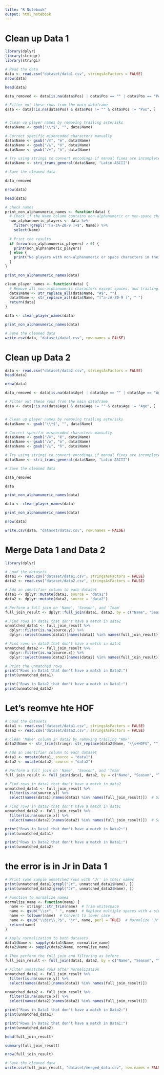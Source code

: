```yaml
---
title: "R Notebook"
output: html_notebook
---
```


# Clean up Data 1

```r
library(dplyr)
library(stringr)
library(stringi)

# Read the data
data <- read.csv("dataset/data1.csv", stringsAsFactors = FALSE)
nrow(data)
```


```r
head(data)
```


```r
data_removed <- data[is.na(data$Pos) | data$Pos == "" | data$Pos == "Pos", ]

# Filter out these rows from the main dataframe
data <- data[!is.na(data$Pos) & data$Pos != "" & data$Pos != "Pos", ]


# Clean up player names by removing trailing asterisks
data$Name <- gsub("\\*$", "", data$Name)

# Correct specific misencoded characters manually
data$Name <- gsub("√©", "é", data$Name)
data$Name <- gsub("√≥", "ó", data$Name)
data$Name <- gsub("√±", "ñ", data$Name)

# Try using stringi to convert encodings if manual fixes are incomplete
data$Name <- stri_trans_general(data$Name, "Latin-ASCII")

# Save the cleaned data

```

```r
data_removed
```

```r
nrow(data)
```

```r
head(data)
```

```r
# check names
print_non_alphanumeric_names <- function(data) {
  # Check if the Name column contains non-alphanumeric or non-space characters
  non_alphanumeric_players <- data %>% 
    filter(!grepl("^[a-zA-Z0-9 ]+$", Name)) %>%
    select(Name)
  
  # Print the results
  if (nrow(non_alphanumeric_players) > 0) {
    print(non_alphanumeric_players)
  } else {
    print("No players with non-alphanumeric or space characters in their names.")
  }
}

print_non_alphanumeric_names(data)
```


```r
clean_player_names <- function(data) {
  # Remove all non-alphanumeric characters except spaces, and trailing hashes
  data$Name <- str_replace_all(data$Name, "#$", "")
  data$Name <- str_replace_all(data$Name, "[^a-zA-Z0-9 ]", " ")
  return(data)
}

data <- clean_player_names(data)
```

```r
print_non_alphanumeric_names(data)
```

```r
# Save the cleaned data
write.csv(data, "dataset/data1.csv", row.names = FALSE)
```

# Clean up Data 2

```r
data <- read.csv("dataset/data2.csv", stringsAsFactors = FALSE)
head(data)
```

```r
nrow(data)
```

```r
data_removed <- data[is.na(data$Age) | data$Age == "" | data$Age == "Age", ]

# Filter out these rows from the main dataframe
data <- data[!is.na(data$Age) & data$Age != "" & data$Age != "Age", ]


# Clean up player names by removing trailing asterisks
data$Name <- gsub("\\*$", "", data$Name)

# Correct specific misencoded characters manually
data$Name <- gsub("√©", "é", data$Name)
data$Name <- gsub("√≥", "ó", data$Name)
data$Name <- gsub("√±", "ñ", data$Name)

# Try using stringi to convert encodings if manual fixes are incomplete
data$Name <- stri_trans_general(data$Name, "Latin-ASCII")

# Save the cleaned data

```


```r
data_removed
```

```r
data
```

```r
print_non_alphanumeric_names(data)
```


```r
data <- clean_player_names(data)
```


```r
print_non_alphanumeric_names(data)
```

```r
nrow(data)
```

```r
write.csv(data, "dataset/data2.csv", row.names = FALSE)
```


# Merge Data 1 and Data 2

```r
library(dplyr)

# Load the datasets
data1 <- read.csv("dataset/data1.csv", stringsAsFactors = FALSE)
data2 <- read.csv("dataset/data2.csv", stringsAsFactors = FALSE)

# Add an identifier column to each dataset
data1 <- dplyr::mutate(data1, source = "data1")
data2 <- dplyr::mutate(data2, source = "data2")

# Perform a full join on 'Name', 'Season', and 'Team'
full_join_result <- dplyr::full_join(data1, data2, by = c("Name", "Season", "Team"))

# Find rows in data1 that don't have a match in data2
unmatched_data1 <- full_join_result %>%
  dplyr::filter(is.na(source.y)) %>%
  dplyr::select(names(data1)[names(data1) %in% names(full_join_result)])  # Safely select matching columns

# Find rows in data2 that don't have a match in data1
unmatched_data2 <- full_join_result %>%
  dplyr::filter(is.na(source.x)) %>%
  dplyr::select(names(data2)[names(data2) %in% names(full_join_result)])  # Safely select matching columns

# Print the unmatched rows
print("Rows in Data1 that don't have a match in Data2:")
print(unmatched_data1)
```

```r
print("Rows in Data2 that don't have a match in Data1:")
print(unmatched_data2)
```

# Let's reomve hte HOF

```r
# Load the datasets
data1 <- read.csv("dataset/data1.csv", stringsAsFactors = FALSE)
data2 <- read.csv("dataset/data2.csv", stringsAsFactors = FALSE)

# Clean 'Name' column in data2 by removing trailing "HOF"
data2$Name <- str_trim(stringr::str_replace(data2$Name, "\\s+HOF$", ""))

# Add an identifier column to each dataset
data1 <- mutate(data1, source = "data1")
data2 <- mutate(data2, source = "data2")

# Perform a full join on 'Name', 'Season', and 'Team'
full_join_result <- full_join(data1, data2, by = c("Name", "Season", "Team"))

# Find rows in data1 that don't have a match in data2
unmatched_data1 <- full_join_result %>%
  filter(is.na(source.y)) %>%
  select(names(data1)[names(data1) %in% names(full_join_result)])  # Safely select matching columns

# Find rows in data2 that don't have a match in data1
unmatched_data2 <- full_join_result %>%
  filter(is.na(source.x)) %>%
  select(names(data2)[names(data2) %in% names(full_join_result)])  # Safely select matching columns
```

```r
print("Rows in Data1 that don't have a match in Data2:")
print(unmatched_data1)
```

```r
print("Rows in Data2 that don't have a match in Data1:")
print(unmatched_data2)
```
# the error is in Jr in Data 1

```r
# Print some sample unmatched rows with 'Jr' in their names
print(unmatched_data1[grepl("Jr", unmatched_data1$Name), ])
print(unmatched_data2[grepl("Jr", unmatched_data2$Name), ])

```

```r
# Function to normalize names
normalize_name <- function(name) {
  name <- stringr::str_trim(name)  # Trim whitespace
  name <- gsub("\\s+", " ", name)  # Replace multiple spaces with a single space
  name <- tolower(name)  # Convert to lower case
  name <- gsub("\\bjr\\.?$", "jr", name, perl = TRUE)  # Normalize "Jr" suffix
  return(name)
}

# Apply normalization to both datasets
data1$Name <- sapply(data1$Name, normalize_name)
data2$Name <- sapply(data2$Name, normalize_name)

# Then perform the full join and filtering as before
full_join_result <- full_join(data1, data2, by = c("Name", "Season", "Team"))

# Filter unmatched rows after normalization
unmatched_data1 <- full_join_result %>%
  filter(is.na(source.y)) %>%
  select(names(data1)[names(data1) %in% names(full_join_result)])

unmatched_data2 <- full_join_result %>%
  filter(is.na(source.x)) %>%
  select(names(data2)[names(data2) %in% names(full_join_result)])

```

```r
print("Rows in Data1 that don't have a match in Data2:")
print(unmatched_data1)
```

```r
print("Rows in Data2 that don't have a match in Data1:")
print(unmatched_data2)
```


```r
head(full_join_result)
```


```r
summary(full_join_result)
```
```r
nrow(full_join_result)
```


```r
# Save the cleaned data
write.csv(full_join_result, "dataset/merged_data.csv", row.names = FALSE)
```






